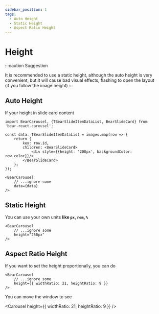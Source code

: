 ```yaml
---
sidebar_position: 1
tags:
  - Auto Height
  - Static Height
  - Aspect Ratio Height
---
```




# Height

:::caution Suggestion

It is recommended to use a static height, although the auto height is very convenient, but it will cause bad visual effects, flashing to open the layout (if you follow the image height)
:::


## Auto Height
If your height in slide card content

```tsx
import BearCarousel, {TBearSlideItemDataList, BearSlideCard} from 'bear-react-carousel';

const data: TBearSlideItemDataList = images.map(row => {
    return {
        key: row.id,
        children: <BearSlideCard>
            <div style={{height: '200px', backgroundColor: row.color}}/>
        </BearSlideCard>
    };
});

<BearCarousel
    // ...ignore some
    data={data}
/>
```

## Static Height
You can use your own units **like `px`, `rem`, `%`**

```tsx
<BearCarousel
    // ...ignore some
    height="250px"
/>
```

<Carousel/>

## Aspect Ratio Height

If you want to set the height proportionally, you can do

```tsx
<BearCarousel 
    // ...ignore some 
    height={{ widthRatio: 21, heightRatio: 9 }}
/>
```

You can move the window to see

<Carousel
    height={{ widthRatio: 21, heightRatio: 9 }}
/>
